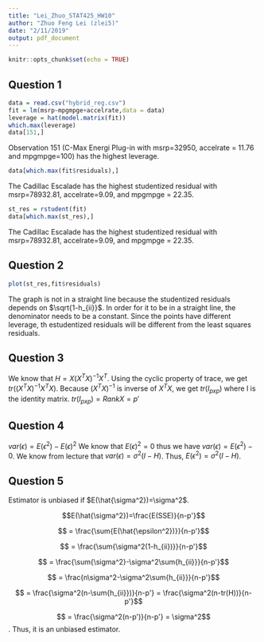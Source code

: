 ```yaml
---
title: "Lei_Zhuo_STAT425_HW10"
author: "Zhuo Feng Lei (zlei5)"
date: "2/11/2019"
output: pdf_document
---
```


```r
knitr::opts_chunk$set(echo = TRUE)
```

## Question 1 
```r
data = read.csv("hybrid_reg.csv")
fit = lm(msrp~mpgmpge+accelrate,data = data)
leverage = hat(model.matrix(fit))
which.max(leverage)
data[151,]
```
Observation 151 (C-Max Energi Plug-in with msrp=32950, accelrate = 11.76 and mpgmpge=100) has the highest leverage. 

```r
data[which.max(fit$residuals),]
```
The Cadillac Escalade has the highest studentized residual with msrp=78932.81, accelrate=9.09, and mpgmpge = 22.35.

```r
st_res = rstudent(fit)
data[which.max(st_res),]
```

The Cadillac Escalade has the highest studentized residual with msrp=78932.81, accelrate=9.09, and mpgmpge = 22.35.

## Question 2 
```r
plot(st_res,fit$residuals)
```
The graph is not in a straight line because the studentized residuals depends on $\sqrt{1-h_{ii}}$. In order for it to be in a straight line, the denominator needs to be a constant. Since the points have different leverage, th estudentized residuals will be different from the least squares residuals.

## Question 3 
We know that $H = X(X^TX)^{-1}X^T$. Using the cyclic property of trace, we get $tr((X^TX)^{-1}X^TX)$. Because $(X^TX)^{-1}$ is inverse of $X^TX$, we get $tr(I_{pxp})$ where I is the identity matrix. $tr(I_{pxp}) = Rank X = p'$

## Question 4 
$var(\epsilon)=E(\epsilon^2)-E(\epsilon)^2$ We know that $E(\epsilon)^2=0$ thus we have $var(\epsilon)=E(\epsilon^2)-0$. We know from lecture that $var(\epsilon) = \sigma^2(I-H)$. Thus, $E(\epsilon^2)=\sigma^2(I-H)$.

## Question 5
Estimator is unbiased if $E(\hat{\sigma^2})=\sigma^2$. 

$$E(\hat{\sigma^2})=\frac{E(SSE)}{n-p'}$$

$$ = \frac{\sum{E(\hat{\epsilon^2})}}{n-p'}$$

$$ = \frac{\sum{\sigma^2(1-h_{ii})}}{n-p'}$$

$$ = \frac{\sum{\sigma^2}-\sigma^2\sum{h_{ii}}}{n-p'}$$

$$ = \frac{n\sigma^2-\sigma^2\sum{h_{ii}}}{n-p'}$$

$$ = \frac{\sigma^2(n-\sum{h_{ii}})}{n-p'} = \frac{\sigma^2(n-tr(H))}{n-p'}$$

$$ = \frac{\sigma^2(n-p')}{n-p'} = \sigma^2$$. Thus, it is an unbiased estimator.